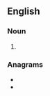 ==English==

===Noun===
{{head|en|noun plural form}}

# {{plural of|carter|lang=en}}

===Anagrams===
* {{l|en|craters}}
* {{l|en|tracers}}